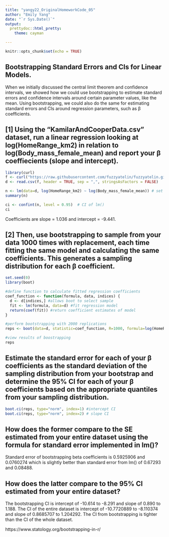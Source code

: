 ```yaml
---
title: "yangy22_OriginalHomeworkCode_05"
author: "Emily Yang"
date: "`r Sys.Date()`"
output: 
  prettydoc::html_pretty:
    theme: cayman

---
```


```r
knitr::opts_chunk$set(echo = TRUE)
```

## Bootstrapping Standard Errors and CIs for Linear Models.

When we initially discussed the central limit theorem and confidence intervals, we showed how we could use bootstrapping to estimate standard errors and confidence intervals around certain parameter values, like the mean. Using bootstrapping, we could also do the same for estimating standard errors and CIs around regression parameters, such as β coefficients.

## [1] Using the “KamilarAndCooperData.csv” dataset, run a linear regression looking at log(HomeRange_km2) in relation to log(Body_mass_female_mean) and report your β coeffiecients (slope and intercept).

```r
library(curl)
f <- curl("https://raw.githubusercontent.com/fuzzyatelin/fuzzyatelin.github.io/master/AN588_Fall23/KamilarAndCooperData.csv")
d <- read.csv(f, header = TRUE, sep = ",", stringsAsFactors = FALSE)

n <- lm(data=d, log(HomeRange_km2) ~ log(Body_mass_female_mean)) # set up model
summary(n)

ci <- confint(n, level = 0.95)  # CI of lm()
ci
```
Coefficients are slope = 1.036 and intercept = -9.441.

<!-- PMB: This is great! For some reason, I have been obsessed with manually calculating the cis (?????), not sure why, but thank you for reminding me of the confint() function. -->


## [2] Then, use bootstrapping to sample from your data 1000 times with replacement, each time fitting the same model and calculating the same coefficients. This generates a sampling distribution for each β coefficient.


```r
set.seed(0)
library(boot)

#define function to calculate fitted regression coefficients
coef_function <- function(formula, data, indices) {
  d <- d[indices,] #allows boot to select sample
  fit <- lm(formula, data=d) #fit regression model
  return(coef(fit)) #return coefficient estimates of model
}

#perform bootstrapping with 2000 replications
reps <- boot(data=d, statistic=coef_function, R=1000, formula=log(HomeRange_km2) ~ log(Body_mass_female_mean))

#view results of boostrapping
reps
```

<!-- PMB: Okay this is great too. I googled the boot package and wanted to use it, but because we hadn't talked about it in class I didn't use it, and thus, my bootstrapping didn't work. So you have given me confidence to use it! Great function by the way!  -->

## Estimate the standard error for each of your β coefficients as the standard deviation of the sampling distribution from your bootstrap and determine the 95% CI for each of your β coefficients based on the appropriate quantiles from your sampling distribution.

```r

boot.ci(reps, type="norm", index=1) #intercept CI
boot.ci(reps, type="norm", index=2) # slope CI
```

<!-- PMB: Another great function I am learning about! -->

## How does the former compare to the SE estimated from your entire dataset using the formula for standard error implemented in lm()?<br>

Standard error of bootstrapping beta coefficients is 0.5925906 and 0.0760274 which is slightly better than standard error from lm() of 0.67293 and 0.08488. <br>

## How does the latter compare to the 95% CI estimated from your entire dataset? <br> 

The bootstrapping CI is intercept of -10.614 to -8.291 and slope of 0.890 to  1.188. The CI of the entire dataset is intercept of -10.7720889 to -8.110374 and slope of 0.8685707 to 1.204292. The CI from bootstrapping is tighter than the CI of the whole dataset. <br>


https://www.statology.org/bootstrapping-in-r/ 

<!-- PMB: Thanks for citing this-- I will definitely take a look. -->


<!-- PMB: I think your homework code is amazing. Well done! Seriously I have no real notes. In fact, I think just looking at your code has mainly helped me with mine haha! If anything, you should try the extra credit because your code is very good and concise. I am very impressed. Good job. -->